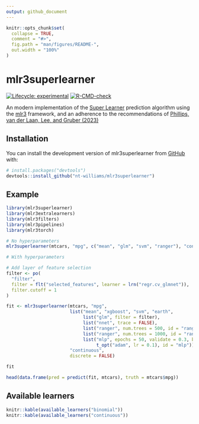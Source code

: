 ```yaml
---
output: github_document
---
```


<!-- README.md is generated from README.Rmd. Please edit that file -->

```r
knitr::opts_chunk$set(
  collapse = TRUE,
  comment = "#>",
  fig.path = "man/figures/README-",
  out.width = "100%"
)
```

# mlr3superlearner

<!-- badges: start -->
[![Lifecycle: experimental](https://img.shields.io/badge/lifecycle-experimental-orange.svg)](https://lifecycle.r-lib.org/articles/stages.html#experimental)
[![R-CMD-check](https://github.com/nt-williams/mlr3superlearner/actions/workflows/R-CMD-check.yaml/badge.svg)](https://github.com/nt-williams/mlr3superlearner/actions/workflows/R-CMD-check.yaml)
<!-- badges: end -->

An modern implementation of the [Super Learner](https://biostats.bepress.com/ucbbiostat/paper266/) prediction algorithm using the [mlr3](https://mlr3.mlr-org.com/) framework, and an adherence to the recommendations of [Phillips, van der Laan, Lee, and Gruber (2023)](https://doi.org/10.1093/ije/dyad023)

## Installation

You can install the development version of mlr3superlearner from [GitHub](https://github.com/) with:

``` r
# install.packages("devtools")
devtools::install_github("nt-williams/mlr3superlearner")
``` 

## Example

```r
library(mlr3superlearner)
library(mlr3extralearners)
library(mlr3filters)
library(mlr3pipelines)
library(mlr3torch)

# No hyperparameters
mlr3superlearner(mtcars, "mpg", c("mean", "glm", "svm", "ranger"), "continuous")

# With hyperparameters

# Add layer of feature selection
filter <- po(
  "filter",
  filter = flt("selected_features", learner = lrn("regr.cv_glmnet")),
  filter.cutoff = 1
)

fit <- mlr3superlearner(mtcars, "mpg", 
                        list("mean", "xgboost", "svm", "earth",
                             list("glm", filter = filter),
                             list("nnet", trace = FALSE),
                             list("ranger", num.trees = 500, id = "ranger1"),
                             list("ranger", num.trees = 1000, id = "ranger2"), 
                             list("mlp", epochs = 50, validate = 0.3, batch_size = 8, 
                                  t_opt("adam", lr = 0.1), id = "mlp")), 
                        "continuous", 
                        discrete = FALSE)

fit

head(data.frame(pred = predict(fit, mtcars), truth = mtcars$mpg))
```

## Available learners

```r
knitr::kable(available_learners("binomial"))
knitr::kable(available_learners("continuous"))
```


